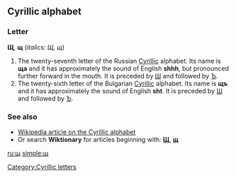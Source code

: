 ==Cyrillic alphabet==
===Letter===
'''Щ''', '''щ''' (''italics: Щ, щ'')

#The twenty-seventh letter of the Russian [[Cyrillic]] alphabet. Its name is '''ща''' {{IPAchar|(ʃtʃa / ɕɕa)}} and it has approximately the sound of English '''shhh''', but pronounced further forward in the mouth. It is preceded by [[ш|Ш]] and followed by [[ъ|Ъ]].
#The twenty-sixth letter of the Bulgarian [[Cyrillic]] alphabet. Its name is '''щъ''' {{IPAchar|(ʃtø)}} and it has approximately the sound of English '''sht'''. It is preceded by [[ш|Ш]] and followed by [[ъ|Ъ]].

===See also===
*[[w:Cyrillic alphabet|Wikipedia article on the Cyrillic alphabet]]
*Or search '''Wiktionary''' for articles beginning with: '''[[Special:Prefixindex/Щ|Щ]]''', '''[[Special:Prefixindex/щ|щ]]'''

[[Category:Cyrillic letters]]

[[ru:щ]]
[[simple:щ]]